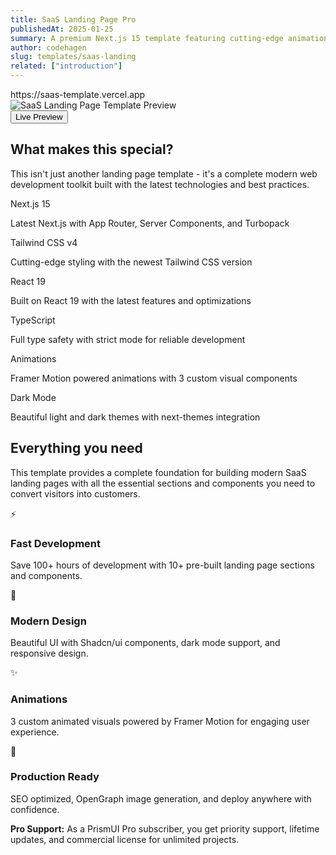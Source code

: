 ```yaml
---
title: SaaS Landing Page Pro
publishedAt: 2025-01-25
summary: A premium Next.js 15 template featuring cutting-edge animations, modern UI components, and production-ready architecture for building stunning SaaS landing pages.
author: codehagen
slug: templates/saas-landing
related: ["introduction"]
---
```



<div className="flex max-w-[800px] flex-col gap-6 mb-12">
  <div className="relative overflow-hidden rounded-xl border shadow-2xl bg-card">
    <div className="flex items-center gap-2 bg-muted px-4 py-2 text-sm text-muted-foreground">
      <div className="flex gap-1.5">
        <div className="w-3 h-3 rounded-full bg-red-500"></div>
        <div className="w-3 h-3 rounded-full bg-yellow-500"></div>
        <div className="w-3 h-3 rounded-full bg-green-500"></div>
      </div>
      <div className="flex-1 text-center">
        https://saas-template.vercel.app
      </div>
    </div>
    <img
      src="/og.png"
      alt="SaaS Landing Page Template Preview"
      className="w-full"
    />
  </div>

  <div className="flex w-full flex-col gap-3 sm:flex-row">
    <DownloadButton fileName="saas-landing-pro.zip" isPro={true} className="flex-1" />
    <Button variant="outline" asChild className="flex-1">
      <Link href="https://saas-landing-pro.prismui.dev/" className="inline-flex items-center gap-2">
        <ExternalLink className="h-4 w-4" />
        Live Preview
      </Link>
    </Button>
  </div>
</div>

## What makes this special?

This isn't just another landing page template - it's a complete modern web development toolkit built with the latest technologies and best practices.

<div className="grid gap-4 md:grid-cols-2 lg:grid-cols-3 my-8">
  <div className="p-4 rounded-lg border border-border/50 hover:border-border transition-colors">
    <Badge variant="outline" className="mb-2">Next.js 15</Badge>
    <p className="text-sm text-muted-foreground">Latest Next.js with App Router, Server Components, and Turbopack</p>
  </div>
  <div className="p-4 rounded-lg border border-border/50 hover:border-border transition-colors">
    <Badge variant="outline" className="mb-2">Tailwind CSS v4</Badge>
    <p className="text-sm text-muted-foreground">Cutting-edge styling with the newest Tailwind CSS version</p>
  </div>
  <div className="p-4 rounded-lg border border-border/50 hover:border-border transition-colors">
    <Badge variant="outline" className="mb-2">React 19</Badge>
    <p className="text-sm text-muted-foreground">Built on React 19 with the latest features and optimizations</p>
  </div>
  <div className="p-4 rounded-lg border border-border/50 hover:border-border transition-colors">
    <Badge variant="outline" className="mb-2">TypeScript</Badge>
    <p className="text-sm text-muted-foreground">Full type safety with strict mode for reliable development</p>
  </div>
  <div className="p-4 rounded-lg border border-border/50 hover:border-border transition-colors">
    <Badge variant="outline" className="mb-2">Animations</Badge>
    <p className="text-sm text-muted-foreground">Framer Motion powered animations with 3 custom visual components</p>
  </div>
  <div className="p-4 rounded-lg border border-border/50 hover:border-border transition-colors">
    <Badge variant="outline" className="mb-2">Dark Mode</Badge>
    <p className="text-sm text-muted-foreground">Beautiful light and dark themes with next-themes integration</p>
  </div>
</div>

## Everything you need

This template provides a complete foundation for building modern SaaS landing pages with all the essential sections and components you need to convert visitors into customers.

<div className="grid sm:grid-cols-2 gap-4 mb-8">
  <div className="flex flex-col gap-2 p-4 rounded-lg border bg-card text-card-foreground shadow-sm">
    <div className="flex items-center gap-2">
      <span className="text-lg">⚡️</span>
      <h3 className="font-medium">Fast Development</h3>
    </div>
    <p className="text-sm text-muted-foreground">Save 100+ hours of development with 10+ pre-built landing page sections and components.</p>
  </div>
  <div className="flex flex-col gap-2 p-4 rounded-lg border bg-card text-card-foreground shadow-sm">
    <div className="flex items-center gap-2">
      <span className="text-lg">🎨</span>
      <h3 className="font-medium">Modern Design</h3>
    </div>
    <p className="text-sm text-muted-foreground">Beautiful UI with Shadcn/ui components, dark mode support, and responsive design.</p>
  </div>
  <div className="flex flex-col gap-2 p-4 rounded-lg border bg-card text-card-foreground shadow-sm">
    <div className="flex items-center gap-2">
      <span className="text-lg">✨</span>
      <h3 className="font-medium">Animations</h3>
    </div>
    <p className="text-sm text-muted-foreground">3 custom animated visuals powered by Framer Motion for engaging user experience.</p>
  </div>
  <div className="flex flex-col gap-2 p-4 rounded-lg border bg-card text-card-foreground shadow-sm">
    <div className="flex items-center gap-2">
      <span className="text-lg">🚀</span>
      <h3 className="font-medium">Production Ready</h3>
    </div>
    <p className="text-sm text-muted-foreground">SEO optimized, OpenGraph image generation, and deploy anywhere with confidence.</p>
  </div>
</div>

<Note>
  <strong>Pro Support:</strong> As a PrismUI Pro subscriber, you get priority support, lifetime updates, and commercial license for unlimited projects.
</Note>